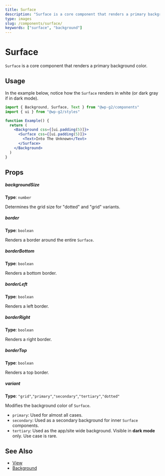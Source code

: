 ```yaml
---
title: Surface
description: "Surface is a core component that renders a primary background color."
type: images
slug: /components/surface/
keywords: ["surface", "background"]
---
```


# Surface

`Surface` is a core component that renders a primary background color.

<!-- props -->
<!-- Automatically Generated -->

## Usage

In the example below, notice how the `Surface` renders in white (or dark gray if in dark mode).

```jsx live
import { Background, Surface, Text } from "@wp-g2/components"
import { ui } from "@wp-g2/styles"

function Example() {
  return (
    <Background css={[ui.padding(5)]}>
      <Surface css={[ui.padding(5)]}>
        <Text>Into The Unknown</Text>
      </Surface>
    </Background>
  )
}
```

## Props

##### backgroundSize

**Type**: `number`

Determines the grid size for "dotted" and "grid" variants.

##### border

**Type**: `boolean`

Renders a border around the entire `Surface`.

##### borderBottom

**Type**: `boolean`

Renders a bottom border.

##### borderLeft

**Type**: `boolean`

Renders a left border.

##### borderRight

**Type**: `boolean`

Renders a right border.

##### borderTop

**Type**: `boolean`

Renders a top border.

##### variant

**Type**: `"grid"`,`"primary"`,`"secondary"`,`"tertiary"`,`"dotted"`

Modifies the background color of `Surface`.

- `primary`: Used for almost all cases.
- `secondary`: Used as a secondary background for inner `Surface` components.
- `tertiary`: Used as the app/site wide background. Visible in **dark mode** only. Use case is rare.
  <!-- /Automatically Generated -->
  <!-- /props -->

## See Also

- [View](/components/view/)
- [Background](/components/background/)
